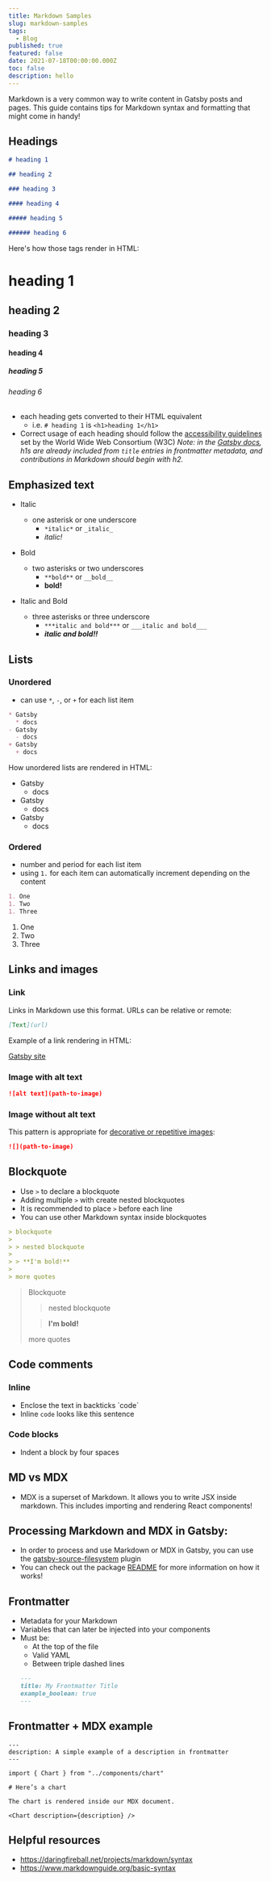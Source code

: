 ```yaml
---
title: Markdown Samples
slug: markdown-samples
tags:
  - Blog
published: true
featured: false
date: 2021-07-18T00:00:00.000Z
toc: false
description: hello
---
```


Markdown is a very common way to write content in Gatsby posts and pages. This guide contains tips for Markdown syntax and formatting that might come in handy!

## Headings

```markdown
# heading 1

## heading 2

### heading 3

#### heading 4

##### heading 5

###### heading 6
```

Here's how those tags render in HTML:

# heading 1

## heading 2

### heading 3

#### heading 4

##### heading 5

###### heading 6

- each heading gets converted to their HTML equivalent
  - i.e. `# heading 1` is `<h1>heading 1</h1>`
- Correct usage of each heading should follow the
  [accessibility guidelines](https://www.w3.org/WAI/tutorials/page-structure/headings/) set by the World Wide Web Consortium (W3C)
  _Note: in the [Gatsby docs](/contributing/docs-contributions#headings), h1s are already included from `title` entries in frontmatter metadata, and contributions in Markdown should begin with h2._

## Emphasized text

- Italic
  - one asterisk or one underscore
    - `*italic*` or `_italic_`
    - _italic!_
- Bold
  - two asterisks or two underscores
    - `**bold**` or `__bold__`
    - **bold!**
- Italic and Bold

  - three asterisks or three underscore
    - `***italic and bold***` or `___italic and bold___`
    - **_italic and bold!!_**

## Lists

### Unordered

- can use `*`, `-`, or `+` for each list item

<!-- prettier-ignore-start -->

```markdown
* Gatsby
  * docs
- Gatsby
  - docs
+ Gatsby
  + docs
```

<!-- prettier-ignore-end -->

How unordered lists are rendered in HTML:

- Gatsby
  - docs
- Gatsby
  - docs
- Gatsby
  - docs

### Ordered

- number and period for each list item
- using `1.` for each item can automatically increment depending on the content

```markdown
1. One
1. Two
1. Three
```

1. One
2. Two
3. Three

## Links and images

### Link

Links in Markdown use this format. URLs can be relative or remote:

```markdown
[Text](url)
```

Example of a link rendering in HTML:

[Gatsby site](https://www.gatsbyjs.com/)

### Image with alt text

```markdown
![alt text](path-to-image)
```

### Image without alt text

This pattern is appropriate for [decorative or repetitive images](https://www.w3.org/WAI/tutorials/images/decision-tree/):

```markdown
![](path-to-image)
```

## Blockquote

- Use `>` to declare a blockquote
- Adding multiple `>` with create nested blockquotes
- It is recommended to place `>` before each line
- You can use other Markdown syntax inside blockquotes

```markdown
> blockquote
>
> > nested blockquote
>
> > **I'm bold!**
>
> more quotes
```

> Blockquote
>
> > nested blockquote
>
> > **I'm bold!**
>
> more quotes

## Code comments

### Inline

- Enclose the text in backticks \`code\`
- Inline `code` looks like this sentence

### Code blocks

- Indent a block by four spaces

## MD vs MDX

- MDX is a superset of Markdown. It allows you to write JSX inside markdown. This includes importing and rendering React components!

## Processing Markdown and MDX in Gatsby:

- In order to process and use Markdown or MDX in Gatsby, you can use the [gatsby-source-filesystem](/docs/sourcing-from-the-filesystem) plugin
- You can check out the package [README](/plugins/gatsby-source-filesystem) for more information on how it works!

## Frontmatter

- Metadata for your Markdown
- Variables that can later be injected into your components
- Must be:
  - At the top of the file
  - Valid YAML
  - Between triple dashed lines
  ```markdown
  ---
  title: My Frontmatter Title
  example_boolean: true
  ---
  ```

## Frontmatter + MDX example

```mdx
---
description: A simple example of a description in frontmatter
---

import { Chart } from "../components/chart"

# Here’s a chart

The chart is rendered inside our MDX document.

<Chart description={description} />
```

## Helpful resources

- https://daringfireball.net/projects/markdown/syntax
- https://www.markdownguide.org/basic-syntax